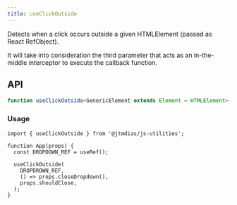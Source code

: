 ```yaml
---
title: useClickOutside
---
```

Detects when a click occurs outside a given HTMLElement (passed as React RefObject).

It will take into consideration the third parameter that acts as an in-the-middle interceptor to execute
the callback function.

## API

```typescript
function useClickOutside<GenericElement extends Element = HTMLElement>(ref: React.Ref<GenericElement>, handler: <GenericEvent extends Event>(event?: GenericEvent | undefined) => void, isActive?: boolean): void;
```

### Usage

```tsx
import { useClickOutside } from '@jtmdias/js-utilities';

function App(props) {
  const DROPDOWN_REF = useRef();

  useClickOutside(
    DROPDROWN_REF,
    () => props.closeDropdown(),
    props.shouldClose,
  );
}
```
